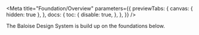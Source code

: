 
<Meta
  title="Foundation/Overview"
  parameters={{
    previewTabs: {
      canvas: { hidden: true },
    },
    docs: {
      toc: {
        disable: true,
      },
    },
  }}
/>

<Banner label="Foundation" color="purple" puzzle />

<Lead>The Baloise Design System is build up on the foundations below.</Lead>


<GridCards>
  <GridCard
    label="Border & Radius"
    pageTitle="Foundation/Border & Radius"
    svg={Border}
    color="purple"
    description="Clarification of how borders and border-radius are utilized."
  />
  <GridCard
    label="Brand Assets"
    pageTitle="Foundation/Brand Assets"
    svg={BrandAssets}
    color="purple"
    description="Encompass a curated collection of visual elements, meticulously crafted to uphold and reinforce the brand's identity."
  />
  <GridCard
    label="Colors"
    pageTitle="Foundation/Colors"
    svg={Colors}
    color="purple"
    description="The colors create a brand-specific look & feel. The multi-color approach represents the contemporary and inspiring Baloise we are."
  />
  <GridCard
    label="Elevation"
    pageTitle="Foundation/Elevation"
    svg={Elevation}
    color="purple"
    description="Elevation involves the strategic application of shadow and depth to elements, enhancing visual hierarchy and providing depth cues within the user interface."
  />
  <GridCard
    label="Iconography"
    pageTitle="Foundation/Iconography"
    svg={Iconography}
    color="purple"
    description="Icons with a clear, minimal, and consistent design, swiftly communicate ideas, draw attention to key information, and facilitate user interaction across all our digital platforms."
  />
  <GridCard
    label="Grid"
    pageTitle="Foundation/Grid"
    svg={Grid}
    color="purple"
    description="The Baloise Design System grid system is a fully responsive and 12 column layout system with six default breakpoints and five container layouts."
  />
  <GridCard
    label="Layout"
    pageTitle="Foundation/Layout"
    svg={Layout}
    color="purple"
    description="The layout defines the skeleton of your page."
  />
  <GridCard
    label="Spacing"
    pageTitle="Foundation/Spacing"
    svg={Spacing}
    color="purple"
    description="Global spacings help us design experiences that scale with consistency, rhythm, and focus"
  />
  <GridCard
    label="Typography"
    pageTitle="Foundation/Typography"
    svg={Typography}
    color="purple"
    description="Baloise Create is the corporate typeface. Its clear appearance underlines the modern and future-oriented brand expression.."
  />
</GridCards>

<Footer>
  <LinkCards>
    <LinkCard
      pageTitle="Tokens/Overview"
      description="Design tokens serve as the definitive source for naming and storing design choices."
    />
    <LinkCard
      pageTitle="CSS Utilities/Overview"
      description="CSS utility classes streamline component styling with pre-defined styles applied directly to HTML elements."
    />
  </LinkCards>
</Footer>

